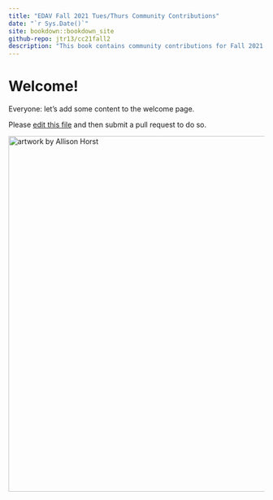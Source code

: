 ---
title: "EDAV Fall 2021 Tues/Thurs Community Contributions"
date: "`r Sys.Date()`"
site: bookdown::bookdown_site
github-repo: jtr13/cc21fall2
description: "This book contains community contributions for Fall 2021 EDAV Tues/Thurs class at Columbia University."
---

# Welcome!

Everyone: let's add some content to the welcome page.

Please [edit this file](https://github.com/jtr13/cc21fall2/edit/main/index.Rmd) and then submit a pull request to do so.

<img alt="artwork by Allison Horst" src="tuesthurs.jpeg" width="700"></img>
